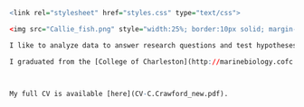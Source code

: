 ```{r}

<link rel="stylesheet" href="styles.css" type="text/css">

<img src="Callie_fish.png" style="width:25%; border:10px solid; margin-right: 20px" align="left">

I like to analyze data to answer research questions and test hypotheses. Currently I investigate questions related to breast cancer through my work as a Research Biostatistician at [Memorial Sloan Kettering Cancer Center](https://www.mskcc.org/departments/epidemiology-biostatistics) in the department of Epidemiology & Biostatistics. 

I graduated from the [College of Charleston](http://marinebiology.cofc.edu/) with a MS in Marine Biology in 2014. In 2016 I began working toward my PhD in Ecology and Evolutionary Biology at the [Flammang lab] (https://web.njit.edu/~flammang/) at the New Jersey Institute of Technology, where I am the biomechanics of terrestrial walking in balitorid loaches (hillstream loaches) in a phylogenomic context. These fishes have pelvic morphology which converges on some tetrapodal features allowing for tetrapod-like walking. Using muscular and skeletal morphology, biomechanics (EMG, Kinematics, and force transmission), and biorobotics, this research will inform our understanding of mechanisms underlying the convergent evolution of morphological innovation. My work is part of the NSF funded Rules of Life initiative, Phylogenomically-Based Bioinspired Robotic Model Approach to Address the Evolution of Terrestrial Locomotion.



My full CV is available [here](CV-C.Crawford_new.pdf).
```


